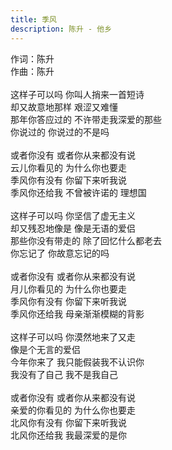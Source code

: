 ```yaml
---
title: 季风
description: 陈升 - 他乡
---
```


作词：陈升<br />作曲：陈升<br /><br />这样子可以吗 你叫人捎来一首短诗<br />却又故意地那样 艰涩又难懂<br />那年你答应过的 不许带走我深爱的那些<br />你说过的 你说过的不是吗<br /><br />或者你没有 或者你从来都没有说<br />云儿你看见的 为什么你也要走<br />季风你有没有 你留下来听我说<br />季风你还给我 不曾被许诺的 理想国<br /><br />这样子可以吗 你坚信了虚无主义<br />却又残忍地像是 像是无语的爱侣<br />那些你没有带走的 除了回忆什么都老去<br />你忘记了 你故意忘记的吗<br /><br />或者你没有 或者你从来都没有说<br />月儿你看见的 为什么你也要走<br />季风你有没有 你留下来听我说<br />季风你还给我 母亲渐渐模糊的背影<br /><br />这样子可以吗 你漠然地来了又走<br />像是个无言的爱侣<br />今年你来了 我只能假装我不认识你<br />我没有了自己 我不是我自己<br /><br />或者你没有 或者你从来都没有说<br />亲爱的你看见的 为什么你也要走<br />北风你有没有 你留下来听我说<br />北风你还给我 我最深爱的是你
